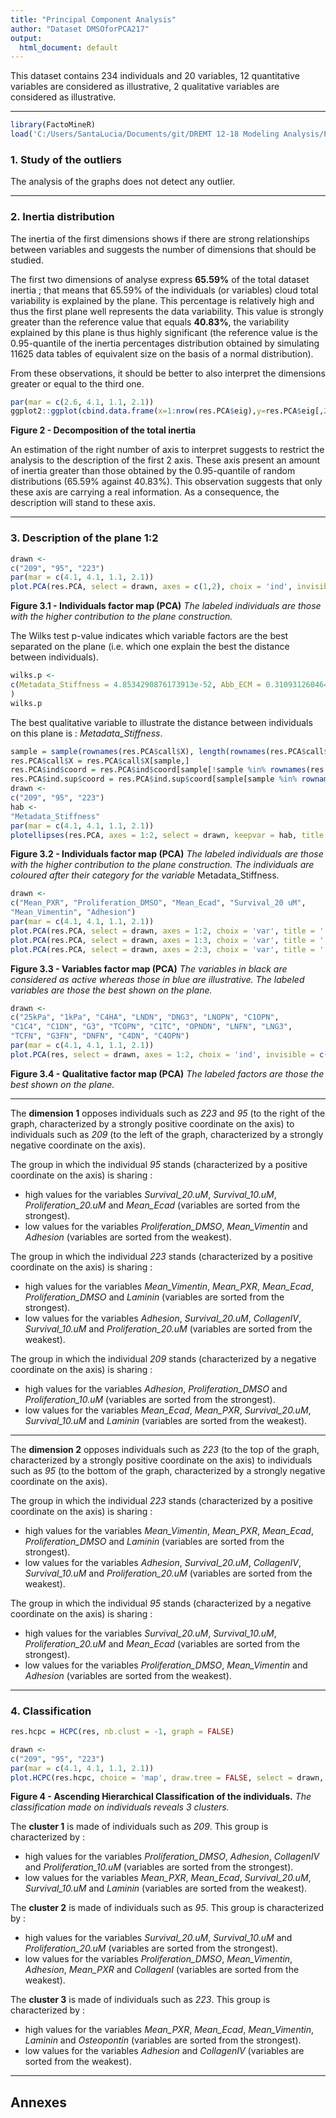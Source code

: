 ```yaml
---
title: "Principal Component Analysis"
author: "Dataset DMSOforPCA217"
output:
  html_document: default
---
```

This dataset contains 234 individuals and 20 variables, 12 quantitative variables are considered as illustrative, 2 qualitative variables are considered as illustrative.

- - -

```r
library(FactoMineR)
load('C:/Users/SantaLucia/Documents/git/DREMT 12-18 Modeling Analysis/PCA2-17/Workspace.RData')
```
### 1. Study of the outliers
The analysis of the graphs does not detect any outlier.

- - -

### 2. Inertia distribution
The inertia of the first dimensions shows if there are strong relationships between variables and suggests the number of dimensions that should be studied.

The first two dimensions of analyse express **65.59%** of the total dataset inertia ; that means that 65.59% of the individuals (or variables) cloud total variability is explained by the plane.
This percentage is relatively high and thus the first plane well represents the data variability.
This value is strongly greater than the reference value that equals **40.83%**, the variability explained by this plane is thus highly significant
(the reference value is the 0.95-quantile of the inertia percentages distribution obtained by simulating 11625 data tables of equivalent size on the basis of a normal distribution).

From these observations, it should be better to also interpret the dimensions greater or equal to the third one.

```r
par(mar = c(2.6, 4.1, 1.1, 2.1))
ggplot2::ggplot(cbind.data.frame(x=1:nrow(res.PCA$eig),y=res.PCA$eig[,2])) + ggplot2::aes(x=x, y=y)+ ggplot2::geom_col(fill="blue") + ggplot2::xlab("Dimension") + ggplot2::ylab("Percentage of variance") + ggplot2::ggtitle("Decomposition of the total inertia") + ggplot2::theme_light() + ggplot2::theme(plot.title = ggplot2::element_text(hjust =0.5)) + ggplot2::scale_x_continuous(breaks=1:nrow(res.PCA$eig))
```

**Figure 2 - Decomposition of the total inertia**

An estimation of the right number of axis to interpret suggests to restrict the analysis to the description of the first 2 axis.
These axis present an amount of inertia greater than those obtained by the 0.95-quantile of random distributions (65.59% against 40.83%).
This observation suggests that only these axis are carrying a real information.
As a consequence, the description will stand to these axis.

- - -

### 3. Description of the plane 1:2

```r
drawn <-
c("209", "95", "223")
par(mar = c(4.1, 4.1, 1.1, 2.1))
plot.PCA(res.PCA, select = drawn, axes = c(1,2), choix = 'ind', invisible = 'quali', title = '', cex = cex)
```

**Figure 3.1 - Individuals factor map (PCA)**
*The labeled individuals are those with the higher contribution to the plane construction.*

The Wilks test p-value indicates which variable factors are the best separated on the plane (i.e. which one explain the best the distance between individuals).
```r
wilks.p <-
c(Metadata_Stiffness = 4.8534290876173913e-52, Abb_ECM = 0.31093126046432795
)
wilks.p
```
The best qualitative variable to illustrate the distance between individuals on this plane is : *Metadata_Stiffness*.

```r
sample = sample(rownames(res.PCA$call$X), length(rownames(res.PCA$call$X)))
res.PCA$call$X = res.PCA$call$X[sample,]
res.PCA$ind$coord = res.PCA$ind$coord[sample[!sample %in% rownames(res.PCA$ind.sup$coord)],]
res.PCA$ind.sup$coord = res.PCA$ind.sup$coord[sample[sample %in% rownames(res.PCA$ind.sup$coord)],,drop=FALSE]
drawn <-
c("209", "95", "223")
hab <-
"Metadata_Stiffness"
par(mar = c(4.1, 4.1, 1.1, 2.1))
plotellipses(res.PCA, axes = 1:2, select = drawn, keepvar = hab, title = '', cex = cex)
```

**Figure 3.2 - Individuals factor map (PCA)**
*The labeled individuals are those with the higher contribution to the plane construction.*
*The individuals are coloured after their category for the variable* Metadata_Stiffness.

```r
drawn <-
c("Mean_PXR", "Proliferation_DMSO", "Mean_Ecad", "Survival_20 uM", 
"Mean_Vimentin", "Adhesion")
par(mar = c(4.1, 4.1, 1.1, 2.1))
plot.PCA(res.PCA, select = drawn, axes = 1:2, choix = 'var', title = '', cex = cex)
plot.PCA(res.PCA, select = drawn, axes = 1:3, choix = 'var', title = '', cex = cex)
plot.PCA(res.PCA, select = drawn, axes = 2:3, choix = 'var', title = '', cex = cex)
```

**Figure 3.3 - Variables factor map (PCA)**
*The variables in black are considered as active whereas those in blue are illustrative.*
*The labeled variables are those the best shown on the plane.*

```r
drawn <-
c("25kPa", "1kPa", "C4HA", "LNDN", "DNG3", "LNOPN", "C1OPN", 
"C1C4", "C1DN", "G3", "TCOPN", "C1TC", "OPNDN", "LNFN", "LNG3", 
"TCFN", "G3FN", "DNFN", "C4DN", "C4OPN")
par(mar = c(4.1, 4.1, 1.1, 2.1))
plot.PCA(res, select = drawn, axes = 1:2, choix = 'ind', invisible = c('ind', 'ind.sup'), title = '', cex = cex)
```

**Figure 3.4 - Qualitative factor map (PCA)**
*The labeled factors are those the best shown on the plane.*

* * *

The **dimension 1** opposes individuals such as *223* and *95* (to the right of the graph, characterized by a strongly positive coordinate on the axis)
to individuals such as *209* (to the left of the graph, characterized by a strongly negative coordinate on the axis).

The group in which the individual *95* stands (characterized by a positive coordinate on the axis) is sharing :

- high values for the variables *Survival_20.uM*, *Survival_10.uM*, *Proliferation_20.uM* and *Mean_Ecad* (variables are sorted from the strongest).
- low values for the variables *Proliferation_DMSO*, *Mean_Vimentin* and *Adhesion* (variables are sorted from the weakest).

The group in which the individual *223* stands (characterized by a positive coordinate on the axis) is sharing :

- high values for the variables *Mean_Vimentin*, *Mean_PXR*, *Mean_Ecad*, *Proliferation_DMSO* and *Laminin* (variables are sorted from the strongest).
- low values for the variables *Adhesion*, *Survival_20.uM*, *CollagenIV*, *Survival_10.uM* and *Proliferation_20.uM* (variables are sorted from the weakest).

The group in which the individual *209* stands (characterized by a negative coordinate on the axis) is sharing :

- high values for the variables *Adhesion*, *Proliferation_DMSO* and *Proliferation_10.uM* (variables are sorted from the strongest).
- low values for the variables *Mean_Ecad*, *Mean_PXR*, *Survival_20.uM*, *Survival_10.uM* and *Laminin* (variables are sorted from the weakest).


* * *

The **dimension 2** opposes individuals such as *223* (to the top of the graph, characterized by a strongly positive coordinate on the axis)
to individuals such as *95* (to the bottom of the graph, characterized by a strongly negative coordinate on the axis).

The group in which the individual *223* stands (characterized by a positive coordinate on the axis) is sharing :

- high values for the variables *Mean_Vimentin*, *Mean_PXR*, *Mean_Ecad*, *Proliferation_DMSO* and *Laminin* (variables are sorted from the strongest).
- low values for the variables *Adhesion*, *Survival_20.uM*, *CollagenIV*, *Survival_10.uM* and *Proliferation_20.uM* (variables are sorted from the weakest).

The group in which the individual *95* stands (characterized by a negative coordinate on the axis) is sharing :

- high values for the variables *Survival_20.uM*, *Survival_10.uM*, *Proliferation_20.uM* and *Mean_Ecad* (variables are sorted from the strongest).
- low values for the variables *Proliferation_DMSO*, *Mean_Vimentin* and *Adhesion* (variables are sorted from the weakest).


- - -

### 4. Classification

```r
res.hcpc = HCPC(res, nb.clust = -1, graph = FALSE)
```

```r
drawn <-
c("209", "95", "223")
par(mar = c(4.1, 4.1, 1.1, 2.1))
plot.HCPC(res.hcpc, choice = 'map', draw.tree = FALSE, select = drawn, title = '')
```

**Figure 4 - Ascending Hierarchical Classification of the individuals.**
*The classification made on individuals reveals 3 clusters.*


The **cluster 1** is made of individuals such as *209*. This group is characterized by :

- high values for the variables *Proliferation_DMSO*, *Adhesion*, *CollagenIV* and *Proliferation_10.uM* (variables are sorted from the strongest).
- low values for the variables *Mean_PXR*, *Mean_Ecad*, *Survival_20.uM*, *Survival_10.uM* and *Laminin* (variables are sorted from the weakest).

The **cluster 2** is made of individuals such as *95*. This group is characterized by :

- high values for the variables *Survival_20.uM*, *Survival_10.uM* and *Proliferation_20.uM* (variables are sorted from the strongest).
- low values for the variables *Proliferation_DMSO*, *Mean_Vimentin*, *Adhesion*, *Mean_PXR* and *CollagenI* (variables are sorted from the weakest).

The **cluster 3** is made of individuals such as *223*. This group is characterized by :

- high values for the variables *Mean_PXR*, *Mean_Ecad*, *Mean_Vimentin*, *Laminin* and *Osteopontin* (variables are sorted from the strongest).
- low values for the variables *Adhesion* and *CollagenIV* (variables are sorted from the weakest).

- - -

## Annexes



